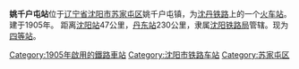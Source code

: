 {{Infobox China railway station 
|车站名称 = 姚千户屯站 
|车站名称拼音 = Yaoqianhutun
|电报码 = YQT
|拼音码 = YQT
|图片 = 
|图片介紹 = 
|车站位置 = [[辽宁省|辽宁省]][[沈阳市|沈阳市]][[苏家屯区|苏家屯区]]姚千户屯镇 
|坐标 = 
|线路 = [[沈丹铁路|沈丹铁路]] 
|归属 = [[沈阳铁路局|沈阳铁路局]] 
|车站等级 = [[四等站_(中鐵)|四等站]]
|月台数目 = 
|網站 = 
}}

'''姚千户屯站'''位于[[辽宁省|辽宁省]][[沈阳市|沈阳市]][[苏家屯区|苏家屯区]]姚千户屯镇，为[[沈丹铁路|沈丹铁路]]上的一个[[火车站|火车站]]。建于1905年。
距离[[沈阳站|沈阳站]]47公里，[[丹东站|丹东站]]230公里，隶属[[沈阳铁路局|沈阳铁路局]]管辖。现为[[四等站_(中鐵)|四等站]]。

{{start rail box|[[中国铁路|中国铁路]]}}
{{s-inop|[[陈相屯站|陈相屯站]]}}
{{s-line|[[沈丹铁路|沈丹铁路]]}}
{{s-inop|[[歪头山站|歪头山站]]}}
{{end box}} 

{{沈丹铁路}}
{{China-rail-stub}}

[[Category:1905年啟用的鐵路車站|Category:1905年啟用的鐵路車站]]
[[Category:沈阳市铁路车站|Category:沈阳市铁路车站]]
[[Category:苏家屯区|Category:苏家屯区]]